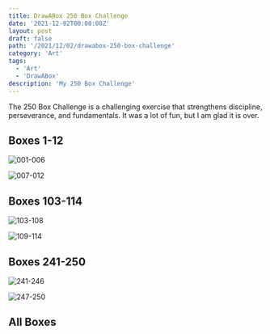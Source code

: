 ```yaml
---
title: DrawABox 250 Box Challenge
date: '2021-12-02T00:00:00Z'
layout: post
draft: false
path: '/2021/12/02/drawabox-250-box-challenge'
category: 'Art'
tags:
  - 'Art'
  - 'DrawABox'
description: 'My 250 Box Challenge'
---
```


The 250 Box Challenge is a challenging exercise that strengthens discipline,
perseverance, and fundamentals. It was a lot of fun, but I am glad it is over.

<TableOfContents tableOfContents={props.post.tableOfContents} />

## Boxes 1-12

![001-006](/drawabox/challenge/250box/001-006.jpg)

![007-012](/drawabox/challenge/250box/007-012.jpg)

## Boxes 103-114

![103-108](/drawabox/challenge/250box/103-108.jpg)

![109-114](/drawabox/challenge/250box/109-114.jpg)

## Boxes 241-250

![241-246](/drawabox/challenge/250box/241-246.jpg)

![247-250](/drawabox/challenge/250box/247-250.jpg)

## All Boxes

<TwoHundredFiftyChallengeLinks num={250} prefix="/drawabox/challenge/250box/" />
